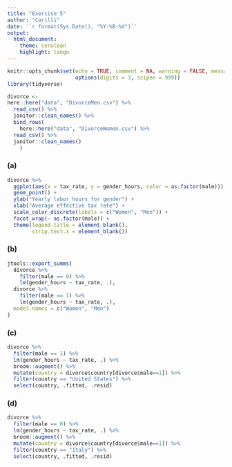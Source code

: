 ```yaml
---
title: "Exercise 5"
author: "Carilli"
date: '`r format(Sys.Date(), "%Y-%B-%d")`'
output: 
  html_document:
    theme: cerulean
    highlight: tango
---
```


```r
knitr::opts_chunk$set(echo = TRUE, comment = NA, warning = FALSE, message = FALSE,
                      options(digits = 3, scipen = 999))
library(tidyverse)
```

```r
divorce <- 
here::here("data", "DivorceMen.csv") %>% 
  read_csv() %>% 
  janitor::clean_names() %>% 
  bind_rows(
    here::here("data", "DivorceWomen.csv") %>% 
  read_csv() %>% 
  janitor::clean_names()
    )
```

### (a)

```r
divorce %>% 
  ggplot(aes(x = tax_rate, y = gender_hours, color = as.factor(male))) + 
  geom_point() +
  ylab("Yearly labor hours for gender") +
  xlab("Average effective tax rate") +
  scale_color_discrete(labels = c("Women", "Men")) +
  facet_wrap(~ as.factor(male)) + 
  theme(legend.title = element_blank(), 
        strip.text.x = element_blank())
```


### (b)

```r
jtools::export_summs(
  divorce %>% 
    filter(male == 0) %>% 
    lm(gender_hours ~ tax_rate, .),
  divorce %>% 
    filter(male == 1) %>% 
    lm(gender_hours ~ tax_rate, .),
  model.names = c("Women", "Men")
)
```

### (c)

```r
divorce %>% 
  filter(male == 1) %>% 
  lm(gender_hours ~ tax_rate, .) %>% 
  broom::augment() %>% 
  mutate(country = divorce$country[divorce$male==1]) %>% 
  filter(country == "United States") %>% 
  select(country, .fitted, .resid)
```

### (d)

```r
divorce %>% 
  filter(male == 0) %>% 
  lm(gender_hours ~ tax_rate, .) %>% 
  broom::augment() %>% 
  mutate(country = divorce$country[divorce$male==1]) %>% 
  filter(country == "Italy") %>% 
  select(country, .fitted, .resid)
```


